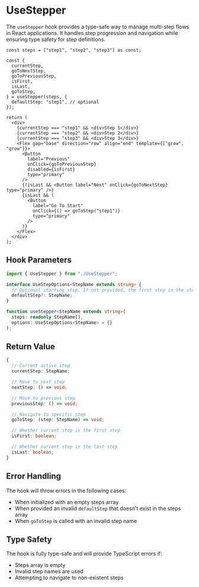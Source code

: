 
<Meta title="Hooks/useStepper" />

# UseStepper

The `useStepper` hook provides a type-safe way to manage multi-step flows in
React applications. It handles step progression and navigation while ensuring
type safety for step definitions.

<Canvas>
  <UseStepper />
</Canvas>

```tsx
const steps = ["step1", "step2", "step3"] as const;

const {
  currentStep,
  goToNextStep,
  goToPreviousStep,
  isFirst,
  isLast,
  goToStep,
} = useStepper(steps, {
  defaultStep: "step1", // optional
});

return (
  <div>
    {currentStep === "step1" && <div>Step 1</div>}
    {currentStep === "step2" && <div>Step 2</div>}
    {currentStep === "step3" && <div>Step 3</div>}
    <Flex gap="base" direction="row" align="end" template={["grow", "grow"]}>
      <Button
        label="Previous"
        onClick={goToPreviousStep}
        disabled={isFirst}
        type="primary"
      />
      {!isLast && <Button label="Next" onClick={goToNextStep} type="primary" />}
      {isLast && (
        <Button
          label="Go To Start"
          onClick={() => goToStep("step1")}
          type="primary"
        />
      )}
    </Flex>
  </div>
);
```

## Hook Parameters

```typescript
import { UseStepper } from "./UseStepper";

interface UseStepOptions<StepName extends string> {
  // Optional starting step. If not provided, the first step in the steps array will be used
  defaultStep?: StepName;
}

function useStepper<StepName extends string>(
  steps: readonly StepName[],
  options: UseStepOptions<StepName> = {}
);
```

## Return Value

```typescript
{
  // Current active step
  currentStep: StepName;

  // Move to next step
  nextStep: () => void;

  // Move to previous step
  previousStep: () => void;

  // Navigate to specific step
  goToStep: (step: StepName) => void;

  // Whether current step is the first step
  isFirst: boolean;

  // Whether current step is the last step
  isLast: boolean;
}
```

## Error Handling

The hook will throw errors in the following cases:

- When initialized with an empty steps array
- When provided an invalid `defaultStep` that doesn't exist in the steps array
- When `goToStep` is called with an invalid step name

## Type Safety

The hook is fully type-safe and will provide TypeScript errors if:

- Steps array is empty
- Invalid step names are used
- Attempting to navigate to non-existent steps
